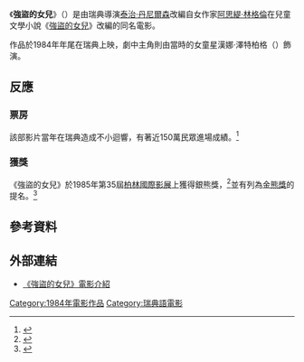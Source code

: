{{noteTA
|G1=Movie
|1=zh-cn:阿斯特丽德·林格伦; zh-hk:阿斯特麗德·林格倫; zh-mo:阿斯特麗德·林格倫; zh-sg:阿斯特丽德·林格伦; zh-tw:阿思緹·林格倫
|2=zh-cn:电影节; zh-hk:影展; zh-mo:影展; zh-sg:电影节; zh-tw:影展
}}
{{Infobox Film
| name                  = 強盜的女兒
| original_name         = {{lang|sv|Ronja Rövardotter}}
| image                 = Ronia the Robber's Daughter(Movie Poster).jpg
| caption               = 1984年瑞典電影《強盜的女兒》海報
| director              = [[泰治·丹尼爾森|泰治·丹尼爾森]]
| producer              = 沃爾德馬·伯根戴爾（{{lang|sv|Waldemar Bergendahl}}）
| writer                = [[阿思緹·林格倫|阿思緹·林格倫]]
| based_on              = 《[[強盜的女兒|強盜的女兒]]》
| music                 = 比約恩·伊斯法特（{{lang|sv|Björn Isfält}}）
| editing               = 珍·泊松（{{lang|sv|Jan Persson}}）
| released              = 1984年12月14日
| runtime               = 126分鐘
| country               = {{SWE}}
| language              = 瑞典語
| budget                = 約1800萬[[瑞典克朗|瑞典克朗]]
| imdb_id               = 0088015
}}

《'''強盜的女兒'''》（{{lang-sv|Ronja Rövardotter}}）是由瑞典導演[[泰治·丹尼爾森|泰治·丹尼爾森]]改編自女作家[[阿思緹·林格倫|阿思緹·林格倫]]在兒童文學小說《[[強盜的女兒|強盜的女兒]]》改編的同名電影。

作品於1984年年尾在瑞典上映，劇中主角則由當時的女童星漢娜·澤特柏格（{{lang|sv|Hanna Zetterberg}}）飾演。

== 反應 ==
=== 票房 ===
該部影片當年在瑞典造成不小迴響，有著近150萬民眾進場成績。<ref>{{Cite web |url=http://www.imdb.com/title/tt0088015/business |script-title=sv:Ronja Rövardotter |work=[[IMDB|IMDB]] |accessdate=2014年2月7日 |archive-date=2015年4月19日 |archive-url=https://web.archive.org/web/20150419005854/http://www.imdb.com/title/tt0088015/business |dead-url=no }}</ref>

=== 獲獎 ===
《強盜的女兒》於1985年第35屆[[柏林國際影展|柏林國際影展]]上獲得銀熊獎，<ref>{{Cite web |url=http://app.atmovies.com.tw/atmdb/atmdb.cfm?action=award&do=datamore&ald=BERLIN035 |title=第35屆柏林影展 (1985) 35th Berlin Film Festival |work=開眼電影 |accessdate=2014年2月7日 |deadurl=yes |archiveurl=https://web.archive.org/web/20140221073246/http://app.atmovies.com.tw/atmdb/atmdb.cfm?action=award&do=datamore&ald=BERLIN035 |archivedate=2014年2月21日 }}</ref>並有列為[[金熊獎|金熊獎]]的提名。<ref>{{Cite web |url=http://www.berlinale.de/en/archiv/jahresarchive/1985/02_programm_1985/02_Programm_1985.html |script-title=de:Programme 1985 |work=[[柏林國際影展|柏林國際影展]] |accessdate=2014年2月7日 |archive-date=2011年1月30日 |archive-url=https://web.archive.org/web/20110130210650/http://www.berlinale.de/en/archiv/jahresarchive/1985/02_programm_1985/02_Programm_1985.html |dead-url=no }}</ref>

== 參考資料 ==
{{reflist}}

== 外部連結 ==
*[http://www.astridlindgren.se/verken/filmerna/ronja-rovardotter 《強盜的女兒》電影介紹] {{Wayback|url=http://www.astridlindgren.se/verken/filmerna/ronja-rovardotter |date=20140226033630 }}{{sv}}

{{DEFAULTSORT:Ronja Rövardotter}}
[[Category:1984年電影作品|Category:1984年電影作品]]
[[Category:瑞典語電影|Category:瑞典語電影]]